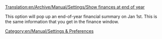 [[Translation:en/Archive/Manual/Settings/Show finances at end of year]]


This option will pop up an end-of-year financial summary on Jan 1st.  This is the same information that you get in the finance window.


[[Category:en/Manual/Settings & Preferences]]
{{en/Stub}}